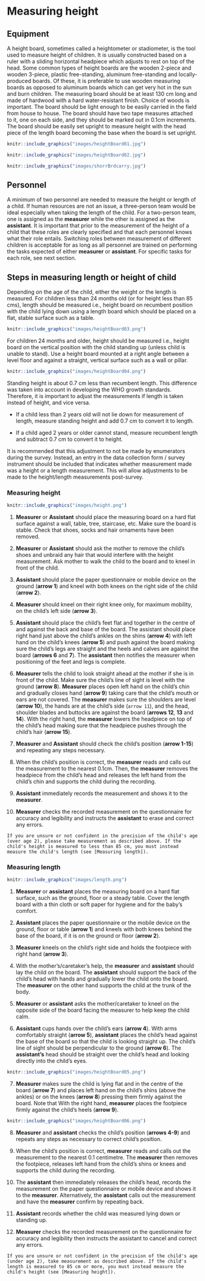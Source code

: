 # Measuring height {#height}

## Equipment

A height board, sometimes called a heightometer or stadiometer, is the tool used to measure height of children. It is usually constructed based on a ruler with a sliding horizontal headpiece which adjusts to rest on top of the head. Some common types of height boards are the wooden 2-piece and wooden 3-piece, plastic free-standing, aluminum free-standing and locally-produced boards. Of these, it is preferable to use wooden measuring boards as opposed to aluminum boards which can get very hot in the sun and burn children. The measuring board should be at least 130 cm long and made of hardwood with a hard water-resistant finish. Choice of woods is important. The board should be light enough to be easily carried in the field from house to house. The board should have two tape measures attached to it, one on each side, and they should be marked out in 0.1cm increments. The board should be easily set upright to measure height with the head piece of the length board becoming the base when the board is set upright.

```r
knitr::include_graphics("images/heightBoard01.jpg")
```

```r
knitr::include_graphics("images/heightBoard02.jpg")
```

```r
knitr::include_graphics("images/shorrBrdcarry.jpg")
```

## Personnel

A minimum of two personnel are needed to measure the height or length of a child. If human resources are not an issue, a three-person team would be ideal especially when taking the length of the child. For a two-person team, one is assigned as the **measurer** while the other is assigned as the **assistant**. It is important that prior to the measurement of the height of a child that these roles are clearly specified and that each personnel knows what their role entails. Switching roles between measurement of different children is acceptable for as long as all personnel are trained on performing the tasks expected of either **measurer** or **assistant**. For specific tasks for each role, see next section.

## Steps in measuring length or height of child

Depending on the age of the child, either the weight or the length is measured. For children less than 24 months old (or for height less than 85 cms), length should be measured i.e., height board on recumbent position with the child lying down using a length board which should be placed on a flat, stable surface such as a table.

```r
knitr::include_graphics("images/heightBoard03.png")
```

For children 24 months and older, height should be measured i.e., height board on the vertical position with the child standing up (unless child is unable to stand). Use a height board mounted at a right angle between a level floor and against a straight, vertical surface such as a wall or pillar.

```r
knitr::include_graphics("images/heightBoard04.png")
```

Standing height is about 0.7 cm less than recumbent length. This difference was taken into account in developing the WHO growth standards. Therefore, it is important to adjust the measurements if length is taken instead of height, and vice versa.

* If a child less than 2 years old will not lie down for measurement of length, measure standing height and add 0.7 cm to convert it to length.

* If a child aged 2 years or older cannot stand, measure recumbent length and subtract 0.7 cm to convert it to height.

It is recommended that this adjustment to not be made by enumerators during the survey. Instead, an entry in the data collection form / survey instrument should be included that indicates whether measurement made was a height or a length measurement. This will allow adjustments to be made to the height/length measurements post-survey.


### Measuring height

```r
knitr::include_graphics("images/height.png")
```

1. **Measurer** or **Assistant** should place the measuring board on a hard flat surface against a wall, table, tree, staircase, etc.  Make sure the board is stable. Check that shoes, socks and hair ornaments have been removed.

2.	**Measurer** or **Assistant** should ask the mother to remove the child's shoes and unbraid any hair that would interfere with the height measurement. Ask mother to walk the child to the board and to kneel in front of the child.

3. 	**Assistant** should place the paper questionnaire or mobile device on the ground (**arrow 1**) and kneel with both knees on the right side of the child (**arrow 2**). 

4. **Measurer** should kneel on their right knee only, for maximum  mobility, on the child's left side  (**arrow 3**).

5.	**Assistant** should place the child's feet flat and together in the centre of and against the back and base of the board. The assistant should place right hand just above the child's ankles on the shins (**arrow 4**) with left hand on the child's knees (**arrow 5**) and push against the board making sure the child's legs are straight and the heels and calves are against the board (**arrows 6** and **7**).  The **assistant** then notifies the measurer when positioning of the feet and legs is complete.

6.	**Measurer** tells the child to look straight ahead at the mother if she is in front of the child.  Make sure the child's line of sight is level with the ground (**arrow 8**). **Measurer** places open left hand on the child's chin and gradually closes hand (**arrow 9**) taking care that the child's mouth or ears are not covered. The **measurer** makes sure the shoulders are level (**arrow 10**), the hands are at the child's side (`arrow 11`), and the head, shoulder blades and buttocks are against the board (**arrows 12**, **13** and **14**). With the right hand, the **measurer** lowers the headpiece on top of the child's head making sure that the headpiece pushes through the child's hair (**arrow 15**).

7.	**Measurer** and **Assistant** should check the child's position (**arrow 1-15**) and repeating any steps necessary.

8. When the child's position is correct, the **measurer** reads and calls out the measurement to the nearest 0.1cm.  Then, the **measurer** removes the headpiece from the child's head and releases the left hand from the child's chin and supports the child during the recording.

9.	**Assistant** immediately records the measurement and shows it to the **measurer**.

10.	**Measurer** checks the recorded measurement on the questionnaire for accuracy and legibility and instructs the **assistant** to erase and correct any errors.

```block2
If you are unsure or not confident in the precision of the child's age (over age 2), please take measurement as described above. If the child's height is measured to less than 85 cm, you must instead measure the child's length (see [Measuring length]).
```

### Measuring length

```r
knitr::include_graphics("images/length.png")
```

1. **Measurer** or **assistant** places the measuring board on a hard flat surface, such as the ground, floor or a steady table. Cover the length board with a thin cloth or soft paper for hygiene and for the baby’s comfort.

2.	**Assistant** places the paper questionnaire or the mobile device on the ground, floor or table (**arrow 1**) and kneels with both knees behind the base of the board, if it is on the ground or floor (**arrow 2**).

3.	**Measurer** kneels on the child's right side and holds the footpiece with right hand (**arrow 3**).

4. With the mother's/caretaker's help, the **measurer** and **assistant** should lay the child on the board. The **assistant** should support the back of the child's head with hands and gradually lower the child onto the board. The **measurer** on the other hand supports the child at the trunk of the body.

5. **Measurer** or **assistant** asks the mother/caretaker to kneel on the opposite side of the board facing the measurer to help keep the child calm.

6. **Assistant** cups hands over the child's ears (**arrow 4**). With arms comfortably straight (**arrow 5**), **assistant** places the child's head against the base of the board so that the child is looking straight up. The child's line of sight should be perpendicular to the ground (**arrow 6**). The **assistant's** head should be straight over the child's head and looking directly into the child's eyes.

```r
knitr::include_graphics("images/heightBoard05.png")
```

7. **Measurer** makes sure the child is lying flat and in the centre of the board (**arrow 7**) and places left hand on the child's shins (above the ankles) or on the knees (**arrow 8**) pressing them firmly against the board. Note that With the right hand, **measurer** places the footpiece firmly against the child's heels (**arrow 9**).

```r
knitr::include_graphics("images/heightBoard06.png")
```

8. **Measurer** and **assistant** checks the child's position (**arrows 4-9**) and repeats any steps as necessary to correct child's position.

9. When the child's position is correct, **measurer** reads and calls out the measurement to the nearest 0.1 centimetre. The **measurer** then removes the footpiece, releases left hand from the child's shins or knees and supports the child during the recording. 

10.	The **assistant** then immediately releases the child's head, records the measurement on the paper questionnaire or mobile device and shows it to the **measurer**. Alternatively, the **assistant** calls out the measurement and have the **measurer** confirm by repeating back.

11.	**Assistant** records whether the child was measured lying down or standing up.

12.	**Measurer** checks the recorded measurement on the questionnaire for accuracy and legibility then instructs the assistant to cancel and correct any errors.

```block2
If you are unsure or not confident in the precision of the child's age (under age 2), take measurement as described above. If the child's length is measured to 85 cm or more, you must instead measure the child's height (see [Measuring height]).
```